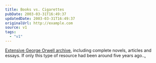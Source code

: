 ```yaml
---
title: Books vs. Cigarettes
pubDate: 2003-03-31T16:49:37
updatedDate: 2003-03-31T16:49:37
originalUrl: http://example.com
source: v1
tags:
  - "v1"
---
```


[Extensive George Orwell archive][1], including complete novels, articles and essays. If only this type of resource had been around five years ago..[.][2]

[1]: http://orwell.ru/home.htm
[2]: http://www.keele.ac.uk/depts/en/level3.html#BTA "Keele University Department of English: Between the Acts (texts/structure have changed somewhat since I did mine)."
